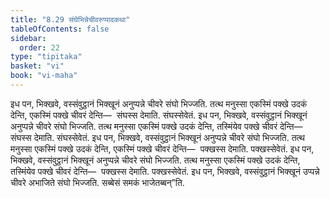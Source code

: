 ```yaml
---
title: "8.29 संघेभिन्नेचीवरुप्पादकथा"
tableOfContents: false
sidebar:
  order: 22
type: "tipitaka"
basket: "vi"
book: "vi-maha"
---
```



<DynamicBreadcrumb />

<Division number="376" book="vi-maha">

<Paragraph number="1730" book="vi-maha">
इध पन, भिक्खवे, वस्संवुट्ठानं भिक्खूनं अनुप्पन्ने चीवरे संघो भिज्जति. तत्थ मनुस्सा एकस्मिं पक्खे उदकं देन्ति, एकस्मिं पक्खे चीवरं देन्ति—  संघस्स देमाति. संघस्सेवेतं.
</Paragraph>

<Paragraph number="1731" book="vi-maha">
इध पन, भिक्खवे, वस्संवुट्ठानं भिक्खूनं अनुप्पन्ने चीवरे संघो भिज्जति. तत्थ मनुस्सा एकस्मिं पक्खे उदकं देन्ति, तस्मिंयेव पक्खे चीवरं देन्ति—  संघस्स देमाति. संघस्सेवेतं.
</Paragraph>

<Paragraph number="1732" book="vi-maha">
इध पन, भिक्खवे, वस्संवुट्ठानं भिक्खूनं अनुप्पन्ने चीवरे संघो भिज्जति. तत्थ मनुस्सा एकस्मिं पक्खे उदकं देन्ति, एकस्मिं पक्खे चीवरं देन्ति—  पक्खस्स देमाति. पक्खस्सेवेतं.
</Paragraph>

<Paragraph number="1733" book="vi-maha">
इध पन, भिक्खवे, वस्संवुट्ठानं भिक्खूनं अनुप्पन्ने चीवरे संघो भिज्जति. तत्थ मनुस्सा एकस्मिं पक्खे उदकं देन्ति, तस्मिंयेव पक्खे चीवरं देन्ति—  पक्खस्स देमाति. पक्खस्सेवेतं.
</Paragraph>

<Paragraph number="1734" book="vi-maha">
इध पन, भिक्खवे, वस्संवुट्ठानं भिक्खूनं उप्पन्ने चीवरे अभाजिते संघो भिज्जति. सब्बेसं समकं भाजेतब्बन्”ति.
</Paragraph>
</Division>